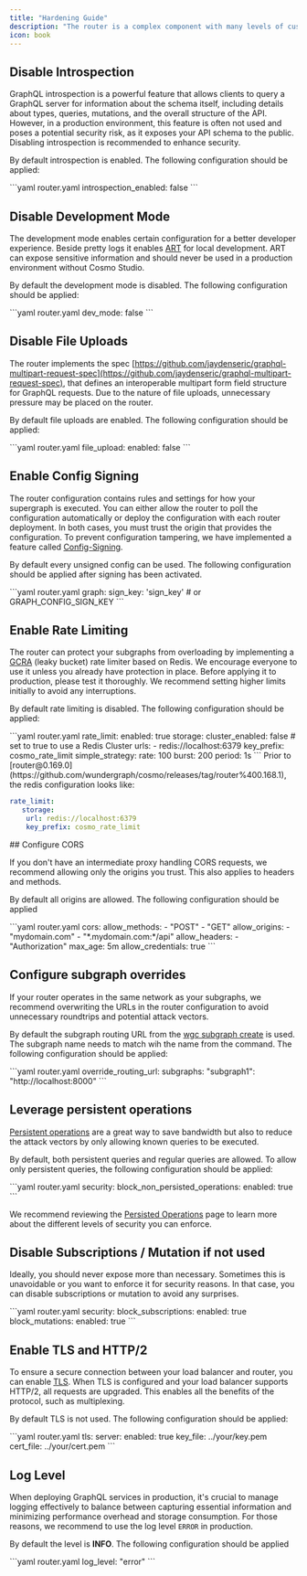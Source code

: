 ```yaml
---
title: "Hardening Guide"
description: "The router is a complex component with many levels of customization. Understanding the correct production configuration can be quite overwhelming. This guide provides tips on avoiding the most common pitfalls. For a complete and certified review, please seek consultancy."
icon: book
---
```


## Disable Introspection

GraphQL introspection is a powerful feature that allows clients to query a GraphQL server for information about the schema itself, including details about types, queries, mutations, and the overall structure of the API. However, in a production environment, this feature is often not used and poses a potential security risk, as it exposes your API schema to the public. Disabling introspection is recommended to enhance security.

By default introspection is enabled. The following configuration should be applied:

<CodeGroup>
  ```yaml router.yaml
  introspection_enabled: false
  ```
</CodeGroup>

## Disable Development Mode

The development mode enables certain configuration for a better developer experience. Beside pretty logs it enables [ART](/router/advanced-request-tracing-art) for local development. ART can expose sensitive information and should never be used in a production environment without Cosmo Studio.

By default the development mode is disabled. The following configuration should be applied:

<CodeGroup>
  ```yaml router.yaml
  dev_mode: false
  ```
</CodeGroup>

## Disable File Uploads

The router implements the spec [https://github.com/jaydenseric/graphql-multipart-request-spec](https://github.com/jaydenseric/graphql-multipart-request-spec), that defines an interoperable multipart form field structure for GraphQL requests. Due to the nature of file uploads, unnecessary pressure may be placed on the router.

By default file uploads are enabled. The following configuration should be applied:

<CodeGroup>
  ```yaml router.yaml
  file_upload:
      enabled: false
  ```
</CodeGroup>

## Enable Config Signing

The router configuration contains rules and settings for how your supergraph is executed. You can either allow the router to poll the configuration automatically or deploy the configuration with each router deployment. In both cases, you must trust the origin that provides the configuration. To prevent configuration tampering, we have implemented a feature called [Config-Signing](/router/security/config-validation-and-signing).

By default every unsigned config can be used. The following configuration should be applied after signing has been activated.

<CodeGroup>
  ```yaml router.yaml
  graph:
    sign_key: 'sign_key' # or GRAPH_CONFIG_SIGN_KEY
  ```
</CodeGroup>

## Enable Rate Limiting

The router can protect your subgraphs from overloading by implementing a [GCRA](https://en.wikipedia.org/wiki/Generic_cell_rate_algorithm) (leaky bucket) rate limiter based on Redis. We encourage everyone to use it unless you already have protection in place. Before applying it to production, please test it thoroughly. We recommend setting higher limits initially to avoid any interruptions.

By default rate limiting is disabled. The following configuration should be applied:

<CodeGroup>
  ```yaml router.yaml
  rate_limit:
    enabled: true
    storage:
      cluster_enabled: false # set to true to use a Redis Cluster
      urls:
       - redis://localhost:6379
      key_prefix: cosmo_rate_limit
    simple_strategy:
      rate: 100
      burst: 200
      period: 1s
  ```
</CodeGroup>

<Note>
Prior to [router@0.169.0](https://github.com/wundergraph/cosmo/releases/tag/router%400.168.1), the redis configuration looks like:

```yaml
rate_limit:
   storage:
    url: redis://localhost:6379
    key_prefix: cosmo_rate_limit
```
</Note>
## Configure CORS

If you don't have an intermediate proxy handling CORS requests, we recommend allowing only the origins you trust. This also applies to headers and methods.

By default all origins are allowed. The following configuration should be applied

<CodeGroup>
  ```yaml router.yaml
  cors:
    allow_methods:
      - "POST"
      - "GET"
    allow_origins:
      - "mydomain.com"
      - "*.mydomain.com:*/api"
    allow_headers:
      - "Authorization"
    max_age: 5m
    allow_credentials: true
  ```
</CodeGroup>

## Configure subgraph overrides

If your router operates in the same network as your subgraphs, we recommend overwriting the URLs in the router configuration to avoid unnecessary roundtrips and potential attack vectors.

By default the subgraph routing URL from the [wgc subgraph create](/cli/subgraph/create) is used. The subgraph name needs to match wih the name from the command. The following configuration should be applied:

<CodeGroup>
  ```yaml router.yaml
  override_routing_url:
    subgraphs:
      "subgraph1": "http://localhost:8000"
  ```
</CodeGroup>

## Leverage persistent operations

[Persistent operations](/router/persisted-queries/persisted-operations) are a great way to save bandwidth but also to reduce the attack vectors by only allowing known queries to be executed.

By default, both persistent queries and regular queries are allowed. To allow only persistent queries, the following configuration should be applied:

<CodeGroup>
  ```yaml router.yaml
  security:
    block_non_persisted_operations:
      enabled: true
  ```
</CodeGroup>

We recommend reviewing the [Persisted Operations](/router/persisted-queries/persisted-operations) page to learn more about the different levels of security you can enforce.

## Disable Subscriptions / Mutation if not used

Ideally, you should never expose more than necessary. Sometimes this is unavoidable or you want to enforce it for security reasons. In that case, you can disable subscriptions or mutation to avoid any surprises.

<CodeGroup>
  ```yaml router.yaml
  security:
    block_subscriptions:
      enabled: true
    block_mutations:
      enabled: true
  ```
</CodeGroup>

## Enable TLS and HTTP/2

To ensure a secure connection between your load balancer and router, you can enable [TLS](/router/security/tls). When TLS is configured and your load balancer supports HTTP/2, all requests are upgraded. This enables all the benefits of the protocol, such as multiplexing.

By default TLS is not used. The following configuration should be applied:

<CodeGroup>
  ```yaml router.yaml
  tls:
    server:
      enabled: true
      key_file: ../your/key.pem
      cert_file: ../your/cert.pem
  ```
</CodeGroup>

## Log Level

When deploying GraphQL services in production, it's crucial to manage logging effectively to balance between capturing essential information and minimizing performance overhead and storage consumption. For those reasons, we recommend to use the log level `ERROR` in production.

By default the level is **INFO**. The following configuration should be applied

<CodeGroup>
  ```yaml router.yaml
  log_level: "error"
  ```
</CodeGroup>
